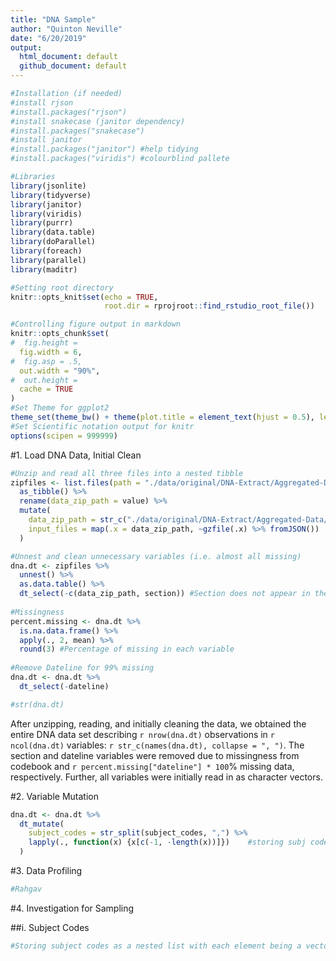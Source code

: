 ```yaml
---
title: "DNA Sample"
author: "Quinton Neville"
date: "6/20/2019"
output:
  html_document: default
  github_document: default
---
```


```r
#Installation (if needed)
#install rjson
#install.packages("rjson")
#install snakecase (janitor dependency)
#install.packages("snakecase")
#install janitor
#install.packages("janitor") #help tidying
#install.packages("viridis") #colourblind pallete

#Libraries
library(jsonlite)
library(tidyverse)
library(janitor)
library(viridis)
library(purrr)
library(data.table)
library(doParallel)
library(foreach)
library(parallel)
library(maditr)

#Setting root directory
knitr::opts_knit$set(echo = TRUE,
                     root.dir = rprojroot::find_rstudio_root_file())

#Controlling figure output in markdown
knitr::opts_chunk$set(
#  fig.height =   
  fig.width = 6,
#  fig.asp = .5,
  out.width = "90%",
#  out.height = 
  cache = TRUE
)
#Set Theme for ggplot2
theme_set(theme_bw() + theme(plot.title = element_text(hjust = 0.5), legend.position = "bottom"))
#Set Scientific notation output for knitr
options(scipen = 999999)
```




#1. Load DNA Data, Initial Clean

```r
#Unzip and read all three files into a nested tibble
zipfiles <- list.files(path = "./data/original/DNA-Extract/Aggregated-Data") %>%
  as_tibble() %>%
  rename(data_zip_path = value) %>%
  mutate(
    data_zip_path = str_c("./data/original/DNA-Extract/Aggregated-Data/", data_zip_path),
    input_files = map(.x = data_zip_path, ~gzfile(.x) %>% fromJSON())
  )

#Unnest and clean unnecessary variables (i.e. almost all missing)
dna.dt <- zipfiles %>%
  unnest() %>%
  as.data.table() %>%
  dt_select(-c(data_zip_path, section)) #Section does not appear in the code book (DNA Snapshot)
  
#Missingness
percent.missing <- dna.dt %>%
  is.na.data.frame() %>%
  apply(., 2, mean) %>%
  round(3) #Percentage of missing in each variable
  
#Remove Dateline for 99% missing
dna.dt <- dna.dt %>%
  dt_select(-dateline)

#str(dna.dt)
```

After unzipping, reading, and initially cleaning the data, we obtained the entire DNA data set describing `r nrow(dna.dt)` observations in `r ncol(dna.dt)` variables: `r str_c(names(dna.dt), collapse = ", ")`. The section and dateline variables were removed due to missingness from codebook and `r percent.missing["dateline"] * 100`% missing data, respectively. Further, all variables were initially read in as character vectors.  

#2. Variable Mutation

```r
dna.dt <- dna.dt %>%
  dt_mutate(
    subject_codes = str_split(subject_codes, ",") %>%
    lapply(., function(x) {x[c(-1, -length(x))]})    #storing subj codes as nested list of char vector
  )

```

#3. Data Profiling  

```r
#Rahgav

```

#4. Investigation for Sampling  

##i. Subject Codes  
```r
#Storing subject codes as a nested list with each element being a vector of the subject code strings



```


